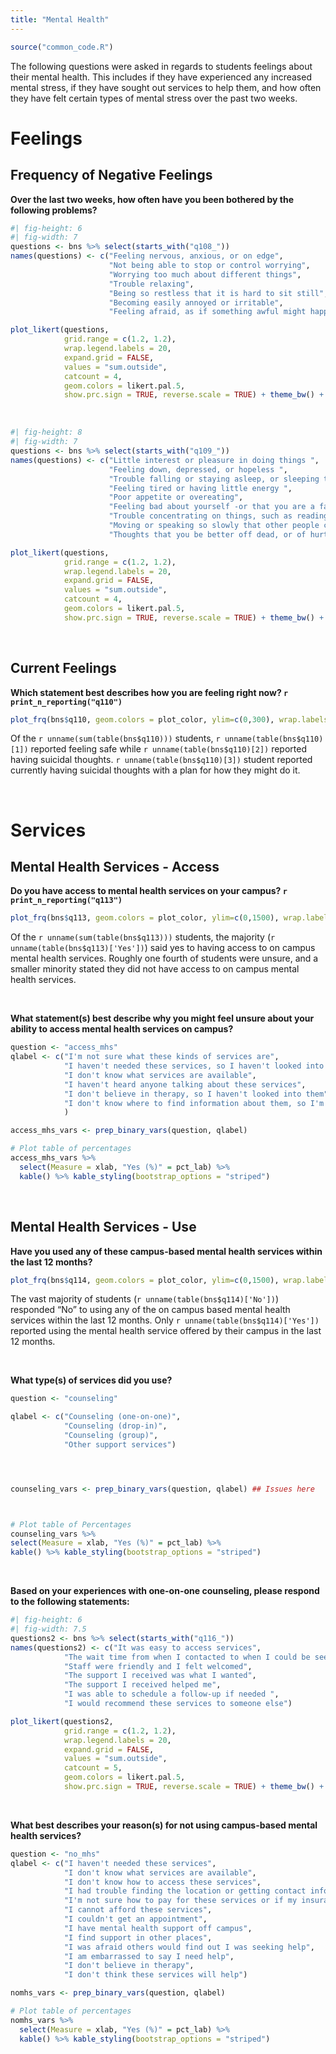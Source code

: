 ```yaml
---
title: "Mental Health"
---
```


```r
source("common_code.R")
```

The following questions were asked in regards to students feelings about their mental health. This includes if they have experienced any increased mental stress, if they have sought out services to help them, and how often they have felt certain types of mental stress over the past two weeks.

# Feelings

## Frequency of Negative Feelings

**Over the last two weeks, how often have you been bothered by the following problems?**

```r
#| fig-height: 6
#| fig-width: 7
questions <- bns %>% select(starts_with("q108_"))
names(questions) <- c("Feeling nervous, anxious, or on edge",
                      "Not being able to stop or control worrying",
                      "Worrying too much about different things",
                      "Trouble relaxing",
                      "Being so restless that it is hard to sit still",
                      "Becoming easily annoyed or irritable",
                      "Feeling afraid, as if something awful might happen")

plot_likert(questions,
            grid.range = c(1.2, 1.2),
            wrap.legend.labels = 20,
            expand.grid = FALSE,
            values = "sum.outside",
            catcount = 4,
            geom.colors = likert.pal.5,
            show.prc.sign = TRUE, reverse.scale = TRUE) + theme_bw() + theme(legend.position = "top")
```
 
<br />

```r
#| fig-height: 8
#| fig-width: 7
questions <- bns %>% select(starts_with("q109_"))
names(questions) <- c("Little interest or pleasure in doing things ",
                      "Feeling down, depressed, or hopeless ",
                      "Trouble falling or staying asleep, or sleeping too much ",
                      "Feeling tired or having little energy ",
                      "Poor appetite or overeating",
                      "Feeling bad about yourself -or that you are a failure or have let yourself or your family down",
                      "Trouble concentrating on things, such as reading the newspaper or watching television",
                      "Moving or speaking so slowly that other people could have noticed. Or the opposite -being so fidgety or restless that you have been moving around a lot more than usual",
                      "Thoughts that you be better off dead, or of hurting yourself")

plot_likert(questions,
            grid.range = c(1.2, 1.2),
            wrap.legend.labels = 20,
            expand.grid = FALSE,
            values = "sum.outside",
            catcount = 4,
            geom.colors = likert.pal.5,
            show.prc.sign = TRUE, reverse.scale = TRUE) + theme_bw() + theme(legend.position = "top")
```

<br />

## Current Feelings
**Which statement best describes how you are feeling right now? `r print_n_reporting("q110")`**

```r
plot_frq(bns$q110, geom.colors = plot_color, ylim=c(0,300), wrap.labels = 16, sort.frq = 'desc') + xlab('') + ylab("Number of Students")
```

Of the `r unname(sum(table(bns$q110)))` students, `r unname(table(bns$q110)[1])` reported feeling safe while `r unname(table(bns$q110)[2])` reported having suicidal thoughts. `r unname(table(bns$q110)[3])` student reported currently having suicidal thoughts with a plan for how they might do it.

<br />

# Services

## Mental Health Services - Access

**Do you have access to mental health services on your campus? `r print_n_reporting("q113")`**

```r
plot_frq(bns$q113, geom.colors = plot_color, ylim=c(0,1500), wrap.labels = 16, sort.frq = 'desc') + xlab('') + ylab("Number of Students")
```

Of the `r unname(sum(table(bns$q113)))` students, the majority (`r unname(table(bns$q113)['Yes'])`) said yes to having access to on campus mental health services. Roughly one fourth of students were unsure, and a smaller minority stated they did not have access to on campus mental health services.

<br />

**What statement(s) best describe why you might feel unsure about your ability to access mental health services on campus?**

```r
question <- "access_mhs"
qlabel <- c("I'm not sure what these kinds of services are",
            "I haven't needed these services, so I haven't looked into them",
            "I don't know what services are available",
            "I haven't heard anyone talking about these services",
            "I don't believe in therapy, so I haven't looked into them",
            "I don't know where to find information about them, so I'm not sure about what they are"
            )

access_mhs_vars <- prep_binary_vars(question, qlabel)

# Plot table of percentages
access_mhs_vars %>% 
  select(Measure = xlab, "Yes (%)" = pct_lab) %>% 
  kable() %>% kable_styling(bootstrap_options = "striped")
```

<br />

## Mental Health Services - Use

**Have you used any of these campus-based mental health services within the last 12 months?**

```r
plot_frq(bns$q114, geom.colors = plot_color, ylim=c(0,1500), wrap.labels = 16, sort.frq = 'desc') + xlab('') + ylab("Number of Students")
```

The vast majority of students (`r unname(table(bns$q114)['No'])`) responded "No" to using any of the on campus based mental health services within the last 12 months. Only `r unname(table(bns$q114)['Yes'])` reported using the mental health service offered by their campus in the last 12 months.

<br />

**What type(s) of services did you use?**

```r
question <- "counseling"

qlabel <- c("Counseling (one-on-one)",
            "Counseling (drop-in)",
            "Counseling (group)",
            "Other support services")




counseling_vars <- prep_binary_vars(question, qlabel) ## Issues here



# Plot table of Percentages
counseling_vars %>%
select(Measure = xlab, "Yes (%)" = pct_lab) %>%
kable() %>% kable_styling(bootstrap_options = "striped")
```

<br />

**Based on your experiences with one-on-one counseling, please respond to the following statements:**

```r
#| fig-height: 6
#| fig-width: 7.5
questions2 <- bns %>% select(starts_with("q116_"))
names(questions2) <- c("It was easy to access services",
            "The wait time from when I contacted to when I could be seen was acceptable",
            "Staff were friendly and I felt welcomed",
            "The support I received was what I wanted",
            "The support I received helped me",
            "I was able to schedule a follow-up if needed ",
            "I would recommend these services to someone else")

plot_likert(questions2,
            grid.range = c(1.2, 1.2),
            wrap.legend.labels = 20,
            expand.grid = FALSE,
            values = "sum.outside",
            catcount = 5,
            geom.colors = likert.pal.5,
            show.prc.sign = TRUE, reverse.scale = TRUE) + theme_bw() + theme(legend.position = "top")
```

<br />

**What best describes your reason(s) for not using campus-based mental health services?**

```r
question <- "no_mhs"
qlabel <- c("I haven't needed these services",
            "I don't know what services are available",
            "I don't know how to access these services",
            "I had trouble finding the location or getting contact information for these services",
            "I'm not sure how to pay for these services or if my insurance covers it",
            "I cannot afford these services",
            "I couldn't get an appointment",
            "I have mental health support off campus",
            "I find support in other places",
            "I was afraid others would find out I was seeking help",
            "I am embarrassed to say I need help",
            "I don't believe in therapy",
            "I don't think these services will help")

nomhs_vars <- prep_binary_vars(question, qlabel)

# Plot table of percentages
nomhs_vars %>% 
  select(Measure = xlab, "Yes (%)" = pct_lab) %>% 
  kable() %>% kable_styling(bootstrap_options = "striped")
```



